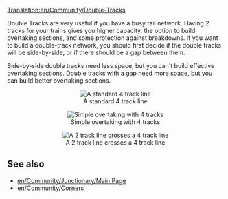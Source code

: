 [[Translation:en/Community/Double-Tracks]]

Double Tracks are very useful if you have a busy rail network. Having 2 tracks for your trains gives you higher capacity, the option to build overtaking sections, and some protection against breakdowns.
If you want to build a double-track network, you should first decide if the double tracks will be side-by-side, or if there should be a gap between them.

Side-by-side double tracks need less space, but you can't build effective overtaking sections.
Double tracks with a gap need more space, but you can build better overtaking sections.

<center>[[File:en/Normal 4 track.png|center|frame|A standard 4 track line]]</center>
<center>[[File:en/Simple overtaking.png|center|frame|Simple overtaking with 4 tracks]]</center>
<center>[[File:en/2 track - 4 track.png|center|frame|A 2 track line crosses a 4 track line]]</center>

== See also ==
*[[en/Community/Junctionary/Main Page]]
*[[en/Community/Corners]]